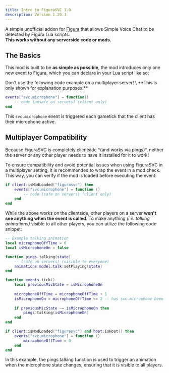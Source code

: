 ```yaml
---
title: Intro to FiguraSVC 1.0
description: Version 1.20.1
---
```


A simple unofficial addon for [Figura](https://modrinth.com/mod/figura) that allows Simple Voice Chat to be detected by Figura Lua scripts. \
**This works without any serverside code or mods.**

## The Basics
This mod is built to be **as simple as possible**, the mod introduces only one new event to Figura, which you can declare in your Lua script like so:

<Aside type="danger">
    Don't use the following code example on a multiplayer server! \
    **This is only shown for explanation purposes.**
</Aside>

```lua
events["svc.microphone"] = function()
    -- code (unsafe on servers) (client only)
end
```

This `svc.microphone` event is triggered each gametick that the client has their microphone active.


## Multiplayer Compatibility

<Aside type="tip">
    Because FiguraSVC is completely clientside *(and works via pings)*, neither the server or any other player needs to have it installed for it to work!
</Aside>

To ensure compatibility and avoid potential issues when using FiguraSVC in a multiplayer setting, it is recommended to wrap the event in a mod check. This way, you can verify if the mod is loaded before executing the event:
```lua
if client:isModLoaded("figurasvc") then
    events["svc.microphone"] = function ()
        -- code (safe on servers) (client only)
    end
end
```
While the above works on the clientside, other players on a server **won't see anything when the event is called**. To make anything *(i.e. talking animations)* visible to all other players, you can utilize the following code snippet:
```lua
-- Example talking animation
local microphoneOffTime = 0
local isMicrophoneOn = false

function pings.talking(state)
    -- (safe on servers) (visible to everyone)
    animations.model.talk:setPlaying(state)
end

function events.tick()
    local previousMicState = isMicrophoneOn
    
    microphoneOffTime = microphoneOffTime + 1
    isMicrophoneOn = microphoneOffTime <= 2 -- has svc.microphone been called in the past 2 ticks?
  
    if previousMicState ~= isMicrophoneOn then
        pings.talking(isMicrophoneOn)
    end
end

if client:isModLoaded("figurasvc") and host:isHost() then
    events["svc.microphone"] = function ()
        microphoneOffTime = 0
    end
end
```
In this example, the pings.talking function is used to trigger an animation when the microphone state changes, ensuring that it is visible to all players.
